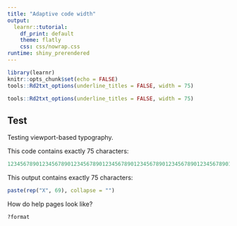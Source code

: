```yaml
---
title: "Adaptive code width"
output:
  learnr::tutorial:
    df_print: default
    theme: flatly
    css: css/nowrap.css
runtime: shiny_prerendered
---
```


```r
library(learnr)
knitr::opts_chunk$set(echo = FALSE)
tools::Rd2txt_options(underline_titles = FALSE, width = 75)
```

```r
tools::Rd2txt_options(underline_titles = FALSE, width = 75)
```

## Test

Testing viewport-based typography.

This code contains exactly 75 characters:

```r
123456789012345678901234567890123456789012345678901234567890123456789012345
```

This output contains exactly 75 characters:

```r
paste(rep("X", 69), collapse = "")
```

How do help pages look like?

```r
?format
```
